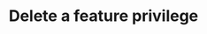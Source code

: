 ---
openapi: "DELETE /features/{code}/privileges/{privilege_code}"
authMethod: "bearer"
title: "Delete a feature privilege"
---